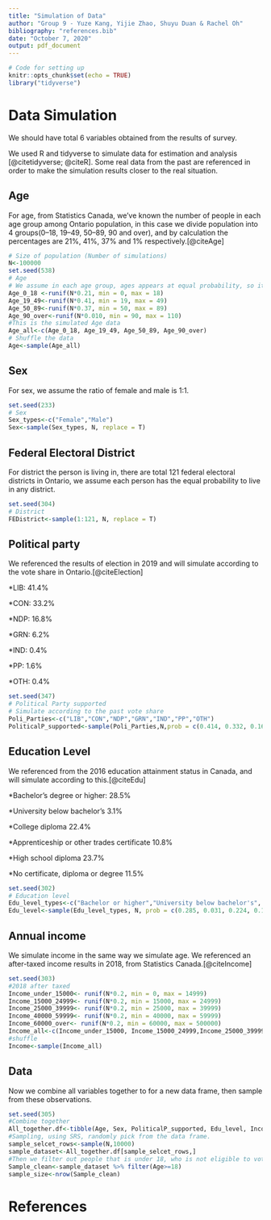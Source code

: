 ```yaml
---
title: "Simulation of Data"
author: "Group 9 - Yuze Kang, Yijie Zhao, Shuyu Duan & Rachel Oh"
bibliography: "references.bib"
date: "October 7, 2020"
output: pdf_document
---
```


```r
# Code for setting up
knitr::opts_chunk$set(echo = TRUE)
library("tidyverse")
```

# Data Simulation

We should have total 6 variables obtained from the results of survey.

We used R and tidyverse to simulate data for estimation and analysis [@citetidyverse; @citeR]. Some real data from the past are referenced in order to make the simulation results closer to the real situation.


## Age

For age, from Statistics Canada, we've known the number of people in each age group among Ontario population, in this case we divide population into 4 groups(0--18, 19--49, 50--89, 90 and over), and by calculation the percentages are 21%, 41%, 37% and 1% respectively.[@citeAge]

```r
# Size of population (Number of simulations)
N<-100000
set.seed(538)
# Age
# We assume in each age group, ages appears at equal probability, so it follows a uniform distribution.
Age_0_18 <-runif(N*0.21, min = 0, max = 18)
Age_19_49<-runif(N*0.41, min = 19, max = 49)
Age_50_89<-runif(N*0.37, min = 50, max = 89)
Age_90_over<-runif(N*0.010, min = 90, max = 110)
#This is the simulated Age data
Age_all<-c(Age_0_18, Age_19_49, Age_50_89, Age_90_over)
# Shuffle the data
Age<-sample(Age_all)
```


## Sex

For sex, we assume the ratio of female and male is 1:1.

```r
set.seed(233)
# Sex
Sex_types<-c("Female","Male")
Sex<-sample(Sex_types, N, replace = T)
```


## Federal Electoral District

For district the person is living in, there are total 121 federal electoral districts in Ontario, we assume each person has the equal probability to live in any district.

```r
set.seed(304)
# District
FEDistrict<-sample(1:121, N, replace = T)
```


## Political party

We referenced the results of election in 2019 and will simulate according to the vote share in Ontario.[@citeElection]

*LIB: 41.4%

*CON: 33.2%

*NDP: 16.8%

*GRN: 6.2%

*IND: 0.4%

*PP: 1.6%

*OTH: 0.4%

```r
set.seed(347)
# Political Party supported
# Simulate according to the past vote share
Poli_Parties<-c("LIB","CON","NDP","GRN","IND","PP","OTH")
PoliticalP_supported<-sample(Poli_Parties,N,prob = c(0.414, 0.332, 0.168, 0.062, 0.004, 0.016, 0.004), replace = T)
```


## Education Level

We referenced from the 2016 education attainment status in Canada, and will simulate according to this.[@citeEdu]

*Bachelor's degree or higher: 28.5%

*University below bachelor's	3.1%

*College diploma	22.4%

*Apprenticeship or other trades certificate	10.8%

*High school diploma	23.7%

*No certificate, diploma or degree	11.5%

```r
set.seed(302)
# Education level
Edu_level_types<-c("Bachelor or higher","University below bachelor's", "College diploma","Apprenticeship or other","High school","No certificate, diploma or degree")
Edu_level<-sample(Edu_level_types, N, prob = c(0.285, 0.031, 0.224, 0.108, 0.237, 0.115),replace = T)
```


## Annual income

We simulate income in the same way we simulate age. We referenced an after-taxed income results in 2018, from Statistics Canada.[@citeIncome]

```r
set.seed(303)
#2018 after taxed
Income_under_15000<- runif(N*0.2, min = 0, max = 14999)
Income_15000_24999<- runif(N*0.2, min = 15000, max = 24999)
Income_25000_39999<- runif(N*0.2, min = 25000, max = 39999)
Income_40000_59999<- runif(N*0.2, min = 40000, max = 59999)
Income_60000_over<- runif(N*0.2, min = 60000, max = 500000)
Income_all<-c(Income_under_15000, Income_15000_24999,Income_25000_39999,Income_40000_59999,Income_60000_over)
#shuffle
Income<-sample(Income_all)
```


## Data

Now we combine all variables together to for a new data frame, then sample from these observations.

```r
set.seed(305)
#Combine together
All_together.df<-tibble(Age, Sex, PoliticalP_supported, Edu_level, Income, FEDistrict)
#Sampling, using SRS, randomly pick from the data frame.
sample_selcet_rows<-sample(N,10000)
sample_dataset<-All_together.df[sample_selcet_rows,]
#Then we filter out people that is under 18, who is not eligible to vote for election.
Sample_clean<-sample_dataset %>% filter(Age>=18)
sample_size<-nrow(Sample_clean)
```


# References
